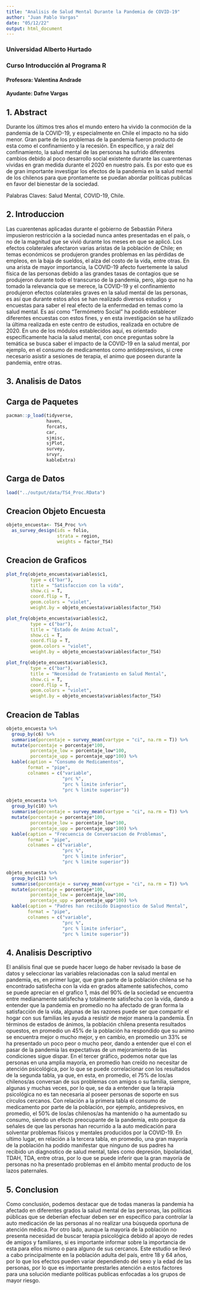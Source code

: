 ```yaml
---
title: "Analisis de Salud Mental Durante la Pandemia de COVID-19"
author: "Juan Pablo Vargas"
date: "05/12/22"
output: html_document
---
```

### Universidad Alberto Hurtado
### Curso Introducción al Programa R
#### Profesora: Valentina Andrade
#### Ayudante: Dafne Vargas



## 1. Abstract 

Durante los últimos tres años el mundo entero ha vivido la conmoción de la pandemia de la COVID-19, y especialmente en Chile el impacto no ha sido menor. Gran parte de los problemas de la pandemia fueron producto de esta como el confinamiento y la recesión. En específico,  y a raíz del confinamiento, la salud mental de las personas ha sufrido diferentes cambios debido al poco desarrollo social existente durante las cuarentenas vividas en gran medida durante el 2020 en nuestro país. Es por esto que es de gran importante investigar los efectos de la pandemia en la salud mental de los chilenos para que prontamente se puedan abordar políticas publicas en favor del bienestar de la sociedad. 


Palabras Claves: Salud Mental, COVID-19, Chile.

## 2. Introduccion

Las cuarentenas aplicadas durante el gobierno de Sebastián Piñera impusieron restricción a la sociedad nunca antes presentadas en el país, o no de la magnitud que se vivió durante los meses en que se aplicó. Los efectos colaterales afectaron varias aristas de la población de Chile; en temas económicos se produjeron grandes problemas en las pérdidas de empleos, en la baja de sueldos, el alza del costo de la vida, entre otras. En una arista de mayor importancia, la COVID-19 afecto fuertemente la salud física de las personas debido a las grandes tasas de contagios que se produjeron durante todo el transcurso de la pandemia, pero, algo que no ha tomado la relevancia que se merece, la COVID-19 y el confinamiento produjeron efectos colaterales graves en la salud mental de las personas, es así que durante estos años se han realizado diversos estudios y encuestas para saber el real efecto de la enfermedad en temas como la salud mental. Es así como “Termómetro Social” ha podido establecer diferentes encuestas con estos fines, y en esta investigación se ha utilizado la última realizada en este centro de estudios, realizada en octubre de 2020. En uno de los módulos establecidos aquí, es orientado específicamente hacia la salud mental, con once preguntas sobre la temática se busca saber el impacto de la COVID-19 en la salud mental, por ejemplo, en el consumo de medicamentos como antidepresivos, si cree necesario asistir a sesiones de terapia, el animo que poseen durante la pandemia, entre otras. 


## 3. Analisis de Datos


## Carga de Paquetes 

```r
pacman::p_load(tidyverse,
               haven, 
               forcats,
               car,
               sjmisc,
               sjPlot,
               survey,
               srvyr,
               kableExtra)
```


## Carga de Datos

```r
load("../output/data/TS4_Proc.RData")
```


## Creacion Objeto Encuesta 

```r
objeto_encuesta<- TS4_Proc %>%
  as_survey_design(ids = folio,
                   strata = region,
                   weights = factor_TS4)
```


## Creacion de Graficos 


```r
plot_frq(objeto_encuesta$variables$c1,
         type = c("bar"),
         title = "Satisfaccion con la vida",
         show.ci = T,
         coord.flip = T,
         geom.colors = "violet",
         weight.by = objeto_encuesta$variables$factor_TS4)
```


```r
plot_frq(objeto_encuesta$variables$c2,
         type = c("bar"),
         title = "Estado de Animo Actual",
         show.ci = T,
         coord.flip = T,
         geom.colors = "violet",
         weight.by = objeto_encuesta$variables$factor_TS4)
```


```r
plot_frq(objeto_encuesta$variables$c3,
         type = c("bar"),
         title = "Necesidad de Tratamiento en Salud Mental",
         show.ci = T,
         coord.flip = T,
         geom.colors = "violet",
         weight.by = objeto_encuesta$variables$factor_TS4)
```


## Creacion de Tablas 

```r
objeto_encuesta %>%
  group_by(c6) %>%
  summarise(porcentaje = survey_mean(vartype = "ci", na.rm = T)) %>%
  mutate(porcentaje = porcentaje*100,
         porcentaje_low = porcentaje_low*100,
         porcentaje_upp = porcentaje_upp*100) %>%
  kable(caption = "Consumo de Medicamentos",
        format = "pipe",
        colnames = c("variable",
                     "prc %",
                     "prc % limite inferior",
                     "prc % limite superior"))
```


```r
objeto_encuesta %>%
  group_by(c10) %>%
  summarise(porcentaje = survey_mean(vartype = "ci", na.rm = T)) %>%
  mutate(porcentaje = porcentaje*100,
         porcentaje_low = porcentaje_low*100,
         porcentaje_upp = porcentaje_upp*100) %>%
  kable(caption = "Frecuencia de Conversacion de Problemas",
        format = "pipe",
        colnames = c("variable",
                     "prc %",
                     "prc % limite inferior",
                     "prc % limite superior"))
```


```r
objeto_encuesta %>%
  group_by(c11) %>%
  summarise(porcentaje = survey_mean(vartype = "ci", na.rm = T)) %>%
  mutate(porcentaje = porcentaje*100,
         porcentaje_low = porcentaje_low*100,
         porcentaje_upp = porcentaje_upp*100) %>%
  kable(caption = "Padres han recibido Diagnostico de Salud Mental",
        format = "pipe",
        colnames = c("variable",
                     "prc %",
                     "prc % limite inferior",
                     "prc % limite superior"))
```


## 4. Analisis Descriptivo 

El análisis final que se puede hacer luego de haber revisado la base de datos y seleccionar las variables relacionadas con la salud mental en pandemia, es, en primer lugar, que gran parte de la población chilena se ha encontrado satisfecha con la vida en grados altamente satisfechos, como se puede apreciar en el grafico 1, más del 90% de la sociedad se encuentra entre medianamente satisfecha y totalmente satisfecha con la vida, dando a entender que la pandemia en promedio no ha afectado de gran forma la satisfacción de la vida, algunas de las razones puede ser que compartir el hogar con sus familias les ayuda a resistir de mejor manera la pandemia.  En términos de estados de ánimos, la población chilena presenta resultados opuestos, en promedio un 45% de la población ha respondido que su animo se encuentra mejor o mucho mejor, y en cambio, en promedio un 33% se ha presentado un poco peor o mucho peor, dando a entender que el con el pasar de la pandemia las expectativas de un mejoramiento de las condiciones sigue dispar. En el tercer gráfico,  podemos notar que las personas en una amplia mayoría, en promedio han creído no necesitar de atención psicológica, por lo que se puede correlacionar con los resultados de la segunda tabla, ya que, en esta, en promedio, el 75% de los/as chilenos/as conversan de sus problemas con amigos o su familia, siempre, algunas y muchas veces, por lo que, se da a entender que la terapia psicológica no es tan necesaria al poseer personas de soporte en sus círculos cercanos. Con relación a la primera tabla el consumo de medicamento por parte de la población, por ejemplo, antidepresivos, en promedio, el 50% de los/as chilenos/as ha mantenido o ha aumentado su consumo, siendo un efecto preocupante de la pandemia, esto porque da señales de que las personas han recurrido a la auto medicación para solventar problemas físicos y mentales producidos por la COVID-19. En ultimo lugar, en relación a la tercera tabla, en promedio, una gran mayoría de la población ha podido manifestar que ninguno de sus padres ha recibido un diagnostico de salud mental, tales como depresión, bipolaridad, TDAH, TDA, entre otras, por lo que se puede inferir que la gran mayoría de personas no ha presentado problemas en el ámbito mental producto de los lazos paternales. 


## 5. Conclusion

Como conclusión, podemos destacar que de todas maneras la pandemia ha afectado en diferentes grados la salud mental de las personas, las políticas públicas que se deberían efectuar deben ser en especifico para controlar la auto medicación de las personas al no realizar una búsqueda oportuna de atención médica. Por otro lado, aunque la mayoría de la población no presenta necesidad de buscar terapia psicológica debido al apoyo de redes de amigos y familiares, si es importante informar sobre la importancia de esta para ellos mismo o para alguno de sus cercanos. Este estudio se llevó a cabo principalmente en la población adulta del país, entre 18 y 64 años, por lo que los efectos pueden variar dependiendo del sexo y la edad de las personas, por lo que es importante prestarles atención a estos factores para una solución mediante políticas publicas enfocadas a los grupos de mayor riesgo. 


